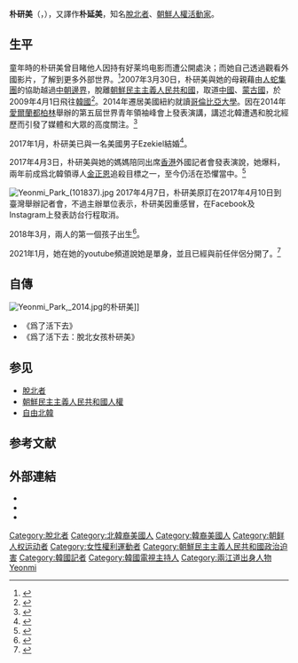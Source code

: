 {{NoteTA|G1=Korea|G2=Korea Compassion}}
{{Infobox person
| name=朴研美<br>Park Yeonmi
| real_name = {{lang|ko|박연미}}
| image= Yeonmi Park (2014, cropped).jpg
| image_size= 250px
|caption=2014年在紐約出席阿特拉斯網路自由論壇
| birth_date={{birth date and age|1993|10|4|df=y}}
| birth_place={{PRK}}[[兩江道|兩江道]][[惠山市|惠山市]]
| occupation=[[人權|人權]][[活動家|活動家]]<br>[[主持人|主持人]]<br>[[演說家|演說家]]<br>[[作家|作家]]
| education= {{flagicon|United States of America}}[[哥倫比亞大學|哥倫比亞大學]]（就讀中）      
| death date=
| death place=
| spouse = {{marriage|Ezekiel Charlesworth|2016|2021|reason=divorced}}
| children = James Charlesworth
| residence = {{USA}}
| nationality = {{DPRK}}（1993－2009）<br>{{ROK}}（2009－）
}}

'''朴研美'''（{{Kor|諺=박연미|羅=Park Yeonmi}}，{{bd|1993年|10月4日|catIdx=Park}}），又譯作'''朴延美'''，知名[[脫北者|脫北者]]、[[朝鮮人權|朝鮮人權]][[活動家|活動家]]。

==生平==
童年時的朴研美曾目睹他人因持有好莱坞电影而遭公開處決；而她自己透過觀看外國影片，了解到更多外部世界。<ref>{{Cite web|title=脫北正妹：鄰居看韓劇處死|url=https://tw.appledaily.com/international/20140908/BWIY2HGYGBZ6XZKZHFU3KWI7U4/|accessdate=2020-06-26|work=蘋果新聞網|language=zh-tw|archive-date=2020-06-29|archive-url=https://web.archive.org/web/20200629234014/https://tw.appledaily.com/international/20140908/BWIY2HGYGBZ6XZKZHFU3KWI7U4/|dead-url=no}}</ref>2007年3月30日，朴研美與她的母親藉由[[人蛇集團|人蛇集團]]的協助越過[[中朝邊界|中朝邊界]]，脫離[[朝鮮民主主義人民共和國|朝鮮民主主義人民共和國]]，取道[[中華人民共和國|中國]]、[[蒙古國|蒙古國]]，於2009年4月1日飛往[[韓國|韓國]]<ref name="Phillips-2014">{{Cite web |title=Escape from North Korea: 'How I escaped horrors of life under Kim Jong-il' |last=Phillips |first=Tom |date=October 10, 2014 |website= |publisher=''[[The_Daily_Telegraph|The Daily Telegraph]]'' |url=https://www.telegraph.co.uk/news/worldnews/asia/northkorea/11138496/Escape-from-North-Korea-How-I-escaped-horrors-of-life-under-Kim-Jong-il.html |accessdate=2015-09-18 |archive-date=2018-09-11 |archive-url=https://web.archive.org/web/20180911190326/https://www.telegraph.co.uk/news/worldnews/asia/northkorea/11138496/Escape-from-North-Korea-How-I-escaped-horrors-of-life-under-Kim-Jong-il.html |dead-url=no }}</ref>。2014年遷居美國紐約就讀[[哥倫比亞大學|哥倫比亞大學]]。因在2014年[[愛爾蘭|愛爾蘭]][[都柏林|都柏林]]舉辦的第五屆世界青年領袖峰會上發表演講，講述北韓遭遇和脫北經歷而引發了媒體和大眾的高度關注。<ref>{{Cite news|title=The woman who faces the wrath of North Korea|url=https://www.theguardian.com/world/2015/mar/15/park-yeon-mi-north-korea-defector|newspaper=The Guardian|date=2015-03-15|accessdate=2020-06-26|issn=0261-3077|language=en-GB|first=Maryanne|last=Vollers|archive-date=2018-09-12|archive-url=https://web.archive.org/web/20180912193232/https://www.theguardian.com/world/2015/mar/15/park-yeon-mi-north-korea-defector|dead-url=no}}</ref>

2017年1月，朴研美已與一名美國男子Ezekiel結婚<ref>{{Cite web|url=http://www.tlwedding.com/yeonmi-ezekiel-wedding-battery-park-loves-long-journey/|title=Yeonmi & Ezekiel – Wedding – Battery Park – Love’s Long Journey|last=|first=|date=|website=|archive-url=https://web.archive.org/web/20180309184927/http://www.tlwedding.com/yeonmi-ezekiel-wedding-battery-park-loves-long-journey/|archive-date=2018-03-09|dead-url=yes|access-date=23 March 2018}}</ref>。

2017年4月3日，朴研美與她的媽媽陪同出席[[香港|香港]]外國記者會發表演說，她爆料，兩年前成爲北韓領導人[[金正恩|金正恩]]追殺目標之一，至今仍活在恐懼當中。<ref>{{Cite web|title=YouTube|url=https://www.youtube.com/watch?v=iFtCfjF5ZMk|accessdate=2020-06-26|work=www.youtube.com|archive-date=2017-04-10|archive-url=https://web.archive.org/web/20170410222332/https://www.youtube.com/watch?v=iFtCfjF5ZMk|dead-url=no}}</ref>

[[File:Yeonmi_Park_(101837).jpg|left]]
2017年4月7日，朴研美原訂在2017年4月10日到臺灣舉辦記者會，不過主辦單位表示，朴研美因重感冒，在Facebook及Instagram上發表訪台行程取消。

2018年3月，兩人的第一個孩子出生<ref>{{Cite web|url=https://www.facebook.com/plugins/post.php?href=https%3A%2F%2Fwww.facebook.com%2FOfficialYeonmiPark%2Fposts%2F1576895062428580|title=Yeonmi Park|last=|first=|date=|website=|archive-url=https://web.archive.org/web/20191213073334/https://www.facebook.com/plugins/post.php?href=https%3A%2F%2Fwww.facebook.com%2FOfficialYeonmiPark%2Fposts%2F1576895062428580|archive-date=2019-12-13|dead-url=no|access-date=23 March 2018}}</ref>。

2021年1月，她在她的youtube頻道說她是單身，並且已經與前任伴侶分開了。<ref>{{Cite web|url=https://www.youtube.com/watch?v=J0JZHB-cqUA|title=Let's Talk about the Lies - North Korean Defector|access-date=2021-07-14|archive-date=2021-07-14|archive-url=https://web.archive.org/web/20210714101757/https://www.youtube.com/watch?v=J0JZHB-cqUA|dead-url=no}}</ref>

==自傳==
[[File:Yeonmi_Park,_2014.jpg|thumb]]的朴研美]]
* 《爲了活下去》{{cite book |title=In Order to Live: A North Korean’s Journey to Freedom|url=https://archive.org/details/inordertolivenor0000park|last=Park|first=Yeonmi|date=2015-09-29|publisher=The Penguin Press|isbn=|pages=288|language=en}}
* 《爲了活下去：脫北女孩朴研美》{{cite isbn|9789862137192}}

== 参见 ==

* [[脫北者|脫北者]]
* [[朝鮮民主主義人民共和國人權|朝鮮民主主義人民共和國人權]]
* [[自由北韓|自由北韓]]

== 参考文献 ==
{{reflist}}

== 外部連結 ==
{{commonscat|Yeonmi Park}}

*{{Facebook|officialyeonmipark}}
*{{instagram|yeonmi_park}}
* {{YouTube|channel=UCpQu57KgT7gOoLCAu3FFQsA}}

{{DEFAULTSORT:Park Yeonmi}}
[[Category:脫北者|Category:脫北者]]
[[Category:北韓裔美國人|Category:北韓裔美國人]]
[[Category:韓裔美國人|Category:韓裔美國人]]
[[Category:朝鲜人权运动者|Category:朝鲜人权运动者]]
[[Category:女性權利運動者|Category:女性權利運動者]]
[[Category:朝鮮民主主義人民共和國政治迫害|Category:朝鮮民主主義人民共和國政治迫害]]
[[Category:韓國記者|Category:韓國記者]]
[[Category:韓國電視主持人|Category:韓國電視主持人]]
[[Category:兩江道出身人物|Category:兩江道出身人物]]
[[Category:朴姓|Yeonmi]]